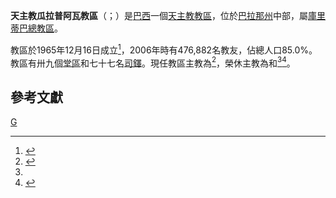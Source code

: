 {{Multiple issues|
{{Primarysources|time=2020-05-08T16:27:04+00:00}}
{{Refimprove|time=2020-05-08T16:27:04+00:00}}
}}
{{Infobox Roman Catholic diocese
|name=瓜拉普阿瓦
|jurisdiction=教區
|latin = Dioecesis Guarapuavensis
|border = catholic
|image =
|caption =
|location = [[巴西|巴西]]
|territory = [[巴拉那州|巴拉那州]]中部
|population =476,882
|rite = [[罗马礼|罗马礼]]
|patron =聖若瑟主教座堂
|province = [[天主教庫里蒂巴總教區|庫里蒂巴]]
|established = 1965年12月16日
|cathedral = 貝林聖母主教座堂
|co-cathedral =
|leadership = 主教
|website =[http://www.diopuava.org.br/ 官方網頁]
|pope = {{incumbent pope}}
|ordinary = {{link-pt|阿米爾通·厄瑪奴耳·達西爾瓦|Amilton Manoel da Silva}}
|coadjutor bishop =
|auxiliary =
|emeritus = {{link-pt|若望·澤爾比尼|Giovanni Zerbini}}<br />{{link-pt|安多尼·瓦格納-達-西爾瓦|Antônio Wagner da Silva}}
}}

'''天主教瓜拉普阿瓦教區'''（{{lang-la|Dioecesis Guarapuavensis}}；{{lang-pt|Diocese de Guarapuava}}）是[[巴西|巴西]]一個[[天主教|天主教]][[教區|教區]]，位於[[巴拉那州|巴拉那州]]中部，屬[[天主教庫里蒂巴總教區|庫里蒂巴總教區]]。

教區於1965年12月16日成立<ref>{{cite web |title=DE PONTA GROSSA ET ALIARUM (GUARAPUAVENSIS)* |url=https://w2.vatican.va/content/paul-vi/la/apost_constitutions/documents/hf_p-vi_apc_19651216_guarapuavensis.html |publisher=Libreria Editrice Vaticana |accessdate=2020-05-08 |archiveurl=https://web.archive.org/web/20200508141616/https://w2.vatican.va/content/paul-vi/la/apost_constitutions/documents/hf_p-vi_apc_19651216_guarapuavensis.html |archivedate=2020-05-08 |language=la |date=1965-12-16 |dead-url=no }}</ref>，2006年時有476,882名教友，佔總人口85.0%。教區有卅九個[[堂區|堂區]]和七十七名[[司鐸|司鐸]]。現任教區主教為{{link-pt|阿米爾通·厄瑪奴耳·達西爾瓦|Amilton Manoel da Silva}}<ref name="Vatican20200506">{{cite press release |title=Resignations and Appointments, 06.05.2020 |url=https://press.vatican.va/content/salastampa/en/bollettino/pubblico/2020/05/06/200506c.html |publisher=Holy See Press Office |accessdate=2020-05-08 |archiveurl=https://web.archive.org/web/20200508104048/https://press.vatican.va/content/salastampa/en/bollettino/pubblico/2020/05/06/200506c.html |archivedate=2020-05-08 |language=en |date=2020-05-06 |dead-url=no }}</ref>，榮休主教為{{link-pt|若望·澤爾比尼|Giovanni Zerbini}}和{{link-pt|安多尼·瓦格納-達-席爾瓦|Antônio Wagner da Silva}}<ref name="Vatican20200506" /><ref>{{cite press release |title=RINUNCE E NOMINE, 02.07.2003 |url=https://press.vatican.va/content/salastampa/it/bollettino/pubblico/2003/07/02/0345/01087.html |publisher=Sala Stampa della Santa Sede |accessdate=2020-05-08 |archiveurl=https://web.archive.org/web/20200508144604/https://press.vatican.va/content/salastampa/it/bollettino/pubblico/2003/07/02/0345/01087.html |archivedate=2020-05-08 |language=it |date=2003-07-02 |dead-url=no }}</ref>。

==參考文獻==
{{reflist}}

[[Category:巴西天主教教區|G]]